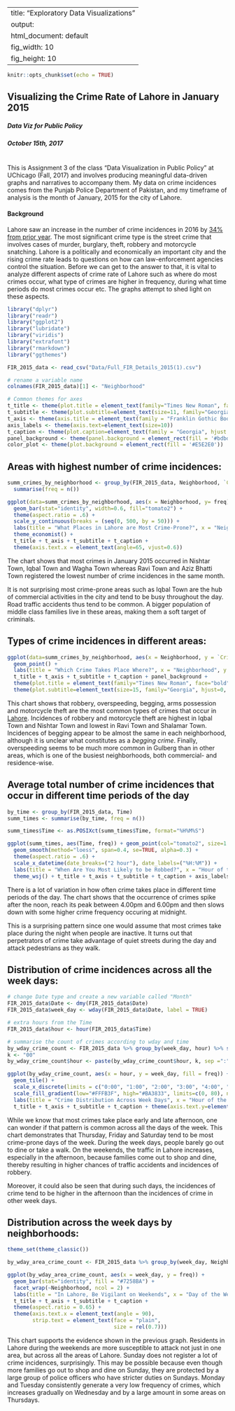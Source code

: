 
---
title: "Exploratory Data Visualizations"
output:
  html_document: default
  fig_width: 10 
  fig_height: 10
---

```r
knitr::opts_chunk$set(echo = TRUE)
```

## Visualizing the Crime Rate of Lahore in January 2015


##### Data Viz for Public Policy
##### October 15th, 2017
#
#
This is Assignment 3 of the class "Data Visualization in Public Policy" at UChicago (Fall, 2017) and involves producing meaningful data-driven graphs and narratives to accompany them. My data on crime incidences comes from the Punjab Police Department of Pakistan, and my timeframe of analysis is the month of January, 2015 for the city of Lahore. 

#### Background
Lahore saw an increase in the number of crime incidences in 2016 by [34% from prior year](https://tribune.com.pk/story/1279895/crime-rises-34-last-year-lahore/). The most significant crime type is the street crime that involves cases of murder, burglary, theft, robbery and motorcycle snatching. Lahore is a politically and economically an important city and the rising crime rate leads to questions on how can law-enforcement agencies control the situation. Before we can get to the answer to that, it is vital to analyze different aspects of crime rate of Lahore such as where do most crimes occur, what type of crimes are higher in frequency, during what time periods do most crimes occur etc. The graphs attempt to shed light on these aspects.

```r
library("dplyr")
library("readr")
library("ggplot2")
library("lubridate")
library("viridis")
library("extrafont")
library("rmarkdown")
library("ggthemes")

FIR_2015_data <- read_csv("Data/Full_FIR_Details_2015(1).csv")

# rename a variable name
colnames(FIR_2015_data)[1] <- "Neighborhood"

# Common themes for axes
t_title <- theme(plot.title = element_text(family="Times New Roman", face="bold", size=20, hjust=0, margin = margin(0, 22, 0, 0)))
t_subtitle <- theme(plot.subtitle=element_text(size=11, family="Georgia", hjust=0, face="italic", color="#8E8883", margin = margin(10, 22, 22, 0)))
t_axis <- theme(axis.title = element_text(family = "Franklin Gothic Book",size=12, color="#635F5D", margin = margin(22, 0, 22, 0)))
axis_labels <- theme(axis.text=element_text(size=10))
t_caption <- theme(plot.caption=element_text(family = "Georgia", hjust = 0, size=8, face="italic", color="black"))
panel_background <- theme(panel.background = element_rect(fill = '#bdbdbd'))
color_plot <- theme(plot.background = element_rect(fill = '#E5E2E0'))
```

## Areas with highest number of crime incidences:

```r

summ_crimes_by_neighborhood <- group_by(FIR_2015_data, Neighborhood, `Crime Type`) %>% 
  summarise(freq = n())

ggplot(data=summ_crimes_by_neighborhood, aes(x = Neighborhood, y= freq)) + 
  geom_bar(stat="identity", width=0.6, fill="tomato2") +
  theme(aspect.ratio = .6) +
  scale_y_continuous(breaks = (seq(0, 500, by = 50))) +
  labs(title = "What Places in Lahore are Most Crime-Prone?", x = "Neighborhood", y = "Number of Crime Incidences in January 2015", subtitle="Highest number of crime occurrences happened in the Southeast part of Lahore in January 2015.", caption = "Source: Punjab Police Department") +
  theme_economist() + 
  t_title + t_axis + t_subtitle + t_caption +
  theme(axis.text.x = element_text(angle=65, vjust=0.6))
```

The chart shows that most crimes in January 2015 occurred in Nishtar Town, Iqbal Town and Wagha Town whereas Ravi Town and Aziz Bhatti Town registered the lowest number of crime incidences in the same month. 

It is not surprising most crime-prone areas such as Iqbal Town are the hub of commercial activities in the city and tend to be busy throughout the day. Road traffic accidents thus tend to be common. A bigger population of middle class families live in these areas, making them a soft target of criminals.


## Types of crime incidences in different areas:

```r

ggplot(data=summ_crimes_by_neighborhood, aes(x = Neighborhood, y = `Crime Type`, size = freq)) + 
  geom_point() +
  labs(title = "Which Crime Takes Place Where?", x = "Neighborhood", y = "Number of Crime Incidences per Neighborhood", subtitle="Crime rate of different crime types in different neighborhoods of Lahore in January 2015.", caption = "Source: Punjab Police Department") +
  t_title + t_axis + t_subtitle + t_caption + panel_background +
  theme(plot.title = element_text(family="Times New Roman", face="bold", size=26, hjust=0, margin = margin(0, 22, 0, 0))) + 
  theme(plot.subtitle=element_text(size=15, family="Georgia", hjust=0, face="italic", color="#8E8883", margin = margin(10, 22, 22, 0))) + theme(axis.title.y = element_text(family = "Franklin Gothic Book",size=17, color="#635F5D", margin = margin(22, 0, 22, 0))) + theme(axis.title = element_text(family = "Franklin Gothic Book",size=13, color="#635F5D", margin = margin(22, 0, 22, 0))) + theme(axis.text.x=element_text(size=10)) + theme(axis.text.y=element_text(size=13))
```
This chart shows that robbery, overspeeding, begging, arms possession and motorcycle theft are the most common types of crimes that occur in [Lahore](https://www.geo.tv/latest/130148-After-Karachi-street-crimes-on-the-rise-in-Lahore). Incidences of robbery and motorcycle theft are highest in Iqbal Town and Nishtar Town and lowest in Ravi Town and Shalamar Town. Incidences of begging appear to be almost the same in each neighborhood, although it is unclear what constitutes as a *begging crime*. Finally, overspeeding seems to be much more common in Gulberg than in other areas, which is one of the busiest neighborhoods, both commercial- and residence-wise.


## Average total number of crime incidences that occur in different time periods of the day
```r
by_time <- group_by(FIR_2015_data, Time) 
summ_times <- summarise(by_time, freq = n())

summ_times$Time <- as.POSIXct(summ_times$Time, format="%H%M%S")

ggplot(summ_times, aes(Time, freq)) + geom_point(col="tomato2", size=1.5) + 
  geom_smooth(method="loess", span=0.4, se=TRUE, alpha=0.3) +
  theme(aspect.ratio = .6) +
  scale_x_datetime(date_breaks=("2 hour"), date_labels=("%H:%M")) +
  labs(title = "When Are You Most Likely to be Robbed?", x = "Hour of the day", y = "Average Total Number of Crime Incidences per minute", subtitle="Most crimes in Lahore happened between 2.00pm and 8.00pm in January 2015.", caption = "Source: Punjab Police Department") + 
  theme_wsj() + t_title + t_axis + t_subtitle + t_caption + axis_labels
```

There is a lot of variation in how often crime takes place in different time periods of the day. The chart shows that the occurrence of crimes spike after the noon, reach its peak between 4.00pm and 6.00pm and then slows down with some higher crime frequency occuring at midnight. 

This is a surprising pattern since one would assume that most crimes take place during the night when people are inactive. It turns out that perpetrators of crime take advantage of quiet streets during the day and attack pedestrians as they walk. 



## Distribution of crime incidences across all the week days:
```r
# change Date type and create a new variable called "Month"
FIR_2015_data$Date <- dmy(FIR_2015_data$Date)
FIR_2015_data$week_day <- wday(FIR_2015_data$Date, label = TRUE)

# extra hours from the Time
FIR_2015_data$hour <- hour(FIR_2015_data$Time)

# summarise the count of crimes according to wday and time
by_wday_crime_count <- FIR_2015_data %>% group_by(week_day, hour) %>% summarise(freq = n())
k <- "00"
by_wday_crime_count$hour <- paste(by_wday_crime_count$hour, k, sep =":")

ggplot(by_wday_crime_count, aes(x = hour, y = week_day, fill = freq)) + 
  geom_tile() +
  scale_x_discrete(limits = c("0:00", "1:00", "2:00", "3:00", "4:00", "5:00", "6:00", "7:00", "8:00", "9:00", "10:00", "11:00", "12:00", "13:00", "14:00", "15:00", "16:00", "17:00", "18:00", "19:00", "20:00", "21:00", "22:00", "23:00")) +
  scale_fill_gradient(low="#FFFB3F", high="#BA3833", limits=c(0, 80), na.value="transparent") +
  labs(title = "Crime Distribution Across Week Days", x = "Hour of the day", y = "Day of the week", subtitle="Most crimes in Lahore occurred on Thursday, Friday and Saturday during midday and early afternoon in January 2015.", caption = "Source: Punjab Police Department") + 
  t_title + t_axis + t_subtitle + t_caption + theme(axis.text.y=element_text(size=13))
```

While we know that most crimes take place early and late afternoon, one can wonder if that pattern is common across all the days of the week. This chart demonstrates that Thursday, Friday and Saturday tend to be most crime-prone days of the week. During the week days, people barely go out to dine or take a walk. On the weekends, the traffic in Lahore increases, especially in the afternoon, because families come out to shop and dine, thereby resulting in higher chances of traffic accidents and incidences of robbery.

Moreover, it could also be seen that during such days, the incidences of crime tend to be higher in the afternoon than the incidences of crime in other week days.

## Distribution across the week days by neighborhoods:
```r
theme_set(theme_classic())

by_wday_area_crime_count <- FIR_2015_data %>% group_by(week_day, Neighborhood) %>% summarise(freq = n())

ggplot(by_wday_area_crime_count, aes(x = week_day, y = freq)) + 
  geom_bar(stat="identity", fill = "#7258BA") +
  facet_wrap(~Neighborhood, ncol = 2) + 
  labs(title = "In Lahore, Be Vigilant on Weekends", x = "Day of the Week", y = "Number of Crime Incidences in January 2015", subtitle="Most neighborhoods of Lahore are crime-prone on Thurs, Fri and Sat.", caption = "Source: Punjab Police Department") + 
  t_title + t_axis + t_subtitle + t_caption +
  theme(aspect.ratio = 0.65) +
  theme(axis.text.x = element_text(angle = 90),
        strip.text = element_text(face = "plain", 
                                  size = rel(0.7)))
```

This chart supports the evidence shown in the previous graph. Residents in Lahore during the weekends are more susceptible to attack not just in one area, but across all the areas of Lahore. Sunday does not register a lot of crime incidences, surprisingly. This may be possible because even though more families go out to shop and dine on Sunday, they are protected by a large group of police officers who have stricter duties on Sundays. Monday and Tuesday consistently generate a very low frequency of crimes, which increases gradually on Wednesday and by a large amount in some areas on Thursdays.
